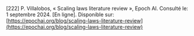 \[222\]	P. Villalobos, « Scaling laws literature review », Epoch AI. Consulté le: 1 septembre 2024\. \[En ligne\]. Disponible sur: [https://epochai.org/blog/scaling-laws-literature-review](https://epochai.org/blog/scaling-laws-literature-review)